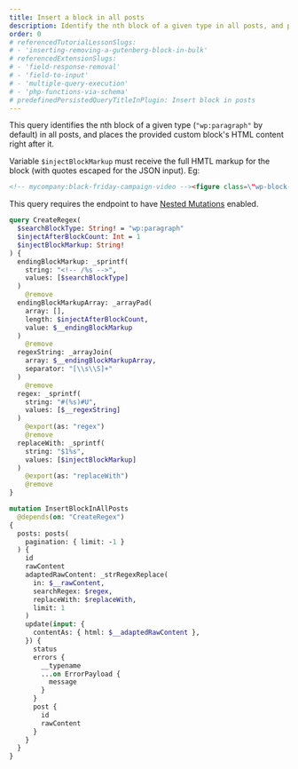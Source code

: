 ```yaml
---
title: Insert a block in all posts
description: Identify the nth block of a given type in all posts, and place a custom block right after it
order: 0
# referencedTutorialLessonSlugs:
# - 'inserting-removing-a-gutenberg-block-in-bulk'
# referencedExtensionSlugs:
# - 'field-response-removal'
# - 'field-to-input'
# - 'multiple-query-execution'
# - 'php-functions-via-schema'
# predefinedPersistedQueryTitleInPlugin: Insert block in posts
---
```


This query identifies the nth block of a given type (`"wp:paragraph"` by default) in all posts, and places the provided custom block's HTML content right after it.

Variable `$injectBlockMarkup` must receive the full HMTL markup for the block (with quotes escaped for the JSON input). Eg:

```html
<!-- mycompany:black-friday-campaign-video --><figure class=\"wp-block-video\"><video controls src=\"https://mysite.com/videos/BlackFriday2023.mp4\"></video></figure><!-- /mycompany:black-friday-campaign-video -->
```

<Banner type='important'>

This query requires the endpoint to have [Nested Mutations](/guides/schema/using-nested-mutations) enabled.

</Banner>

```graphql
query CreateRegex(
  $searchBlockType: String! = "wp:paragraph"
  $injectAfterBlockCount: Int = 1
  $injectBlockMarkup: String!
) {
  endingBlockMarkup: _sprintf(
    string: "<!-- /%s -->",
    values: [$searchBlockType]
  )
    @remove
  endingBlockMarkupArray: _arrayPad(
    array: [],
    length: $injectAfterBlockCount,
    value: $__endingBlockMarkup
  )
    @remove
  regexString: _arrayJoin(
    array: $__endingBlockMarkupArray,
    separator: "[\\s\\S]+"
  )
    @remove
  regex: _sprintf(
    string: "#(%s)#U",
    values: [$__regexString]
  )
    @export(as: "regex")
    @remove
  replaceWith: _sprintf(
    string: "$1%s",
    values: [$injectBlockMarkup]
  )
    @export(as: "replaceWith")
    @remove
}

mutation InsertBlockInAllPosts
  @depends(on: "CreateRegex")
{
  posts: posts(
    pagination: { limit: -1 }
  ) {
    id
    rawContent
    adaptedRawContent: _strRegexReplace(
      in: $__rawContent,
      searchRegex: $regex,
      replaceWith: $replaceWith,
      limit: 1
    )
    update(input: {
      contentAs: { html: $__adaptedRawContent },
    }) {
      status
      errors {
        __typename
        ...on ErrorPayload {
          message
        }
      }
      post {
        id
        rawContent
      }
    }
  }
}
```
